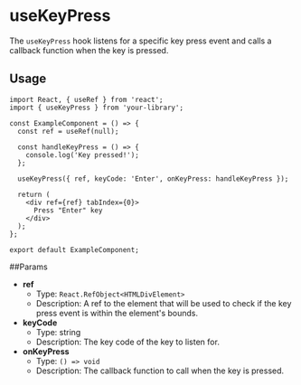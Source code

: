 
<Meta of={UseKeyPressStories} title='Hooks/useKeyPress' />

# useKeyPress

The `useKeyPress` hook listens for a specific key press event and calls a callback function when the key is pressed.

<Canvas>
  <Story of={UseKeyPressStories.Default} />
</Canvas>

## Usage

```tsx
import React, { useRef } from 'react';
import { useKeyPress } from 'your-library';

const ExampleComponent = () => {
  const ref = useRef(null);

  const handleKeyPress = () => {
    console.log('Key pressed!');
  };

  useKeyPress({ ref, keyCode: 'Enter', onKeyPress: handleKeyPress });

  return (
    <div ref={ref} tabIndex={0}>
      Press "Enter" key
    </div>
  );
};

export default ExampleComponent;
```

##Params

- **ref**
  - Type: `React.RefObject<HTMLDivElement>`
  - Description: A ref to the element that will be used to check if the key press event is within the element's bounds.
- **keyCode**
  - Type: string
  - Description: The key code of the key to listen for.
- **onKeyPress**
  - Type: `() => void`
  - Description: The callback function to call when the key is pressed.
